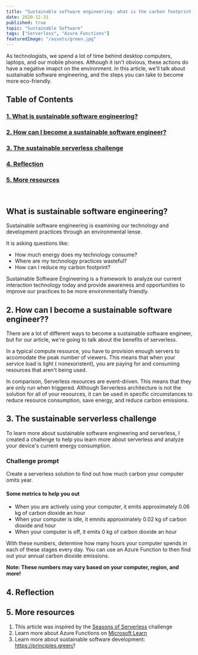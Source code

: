 ```yaml
---
title: "Sustainable software engineering: what is the carbon footprint of your computer?"
date: 2020-12-31
published: true
topic: "Sustainable Software"
tags: ["Serverless", "Azure Functions"]
featuredImage: "/assets/green.jpg"
---
```


As technologists, we spend a lot of time behind desktop computers, laptops, and our mobile phones. Although it isn't obvious, these actions do have a negative imapct on the environment. In this article, we'll talk about sustainable software engineering, and the steps you can take to become more eco-friendly.

## Table of Contents

### [1. What is sustainable software engineering?](#what)

### [2. How can I become a sustainable software engineer?](#how)

### [3. The sustainable serverless challenge](#challenge)

### [4. Reflection](#reflection)

### [5. More resources](#resources)

<br />

## <a name='what'>What is sustainable software engineering?</a>

Sustainable software engineering is examining our technology and development practices through an environmental lense.

It is asking questions like:

- How much energy does my technology consume?
- Where are my technology practices wasteful?
- How can I reduce my carbon footprint?

Sustainable Software Engineering is a framework to analyze our current interaction technology today and provide awareness and opportunities to improve our practices to be more environmentally friendly.

## <a name='how'>2. How can I become a sustainable software engineer??</a>

There are a lot of different ways to become a sustainable software engineer, but for our article, we're going to talk about the benefits of serverless.

In a typical compute resource, you have to provision enough servers to accomodate the peak number of viewers. This means that when your service load is light ( nonexoristent), you are paying for and consuming resources that aren't being used.

In comparison, Serverless resources are event-driven. This means that they are only run when triggered. Although Serverless architecture is not the solution for all of your resources, it can be used in specific circumstances to reduce resource consumption, save energy, and reduce carbon emissions.

## <a name='challenge'>3. The sustainable serverless challenge</a>

To learn more about sustainable software engineering and serverless, I created a challenge to help you learn more about serverless and analyze your device's current energy consumption.

### Challenge prompt

Create a serverless solution to find out how much carbon your computer omits year.

#### Some metrics to help you out

- When you are actively using your computer, it emits approximately 0.06 kg of carbon dioxide an hour
- When your computer is idle, it emnits approximately 0.02 kg of carbon dioxide and hour
- When your computer is off, it emits 0 kg of carbon dioxide an hour

With these numbers, determine how many hours your computer spends in each of these stages every day. You can use an Azure Function to then find out your annual carbon dioxide emissions.

**Note: These numbers may vary based on your computer, region, and more!**

## <a name='reflection'>4. Reflection</a>

## <a name='resources'>5. More resources</a>

1. This article was inspired by the [Seasons of Serverless](<(https://github.com/microsoft/Seasons-of-Serverless)>) challenge
2. Learn more about Azure Functions on [Microsoft Learn](https://docs.microsoft.com/en-us/learn/paths/create-serverless-applications/)
3. Learn more about sustainable software development: https://principles.green/!
